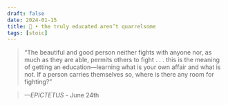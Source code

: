 ```yaml
---
draft: false 
date: 2024-01-15
title: 🗿 • the truly educated aren’t quarrelsome
tags: [stoic]
---
```


>  “The beautiful and good person neither fights with anyone nor, as much as they are able, permits others to fight . . . this is the meaning of getting an education—learning what is your own affair and what is not. If a person carries themselves so, where is there any room for fighting?”

> *—EPICTETUS* - June 24th